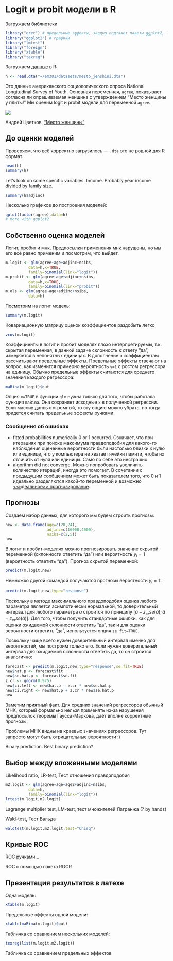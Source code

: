 # Logit и probit модели в R

Загружаем библиотеки
```r
library("erer") # предельные эффекты, заодно подтянет пакеты ggplot2, lmtest
library("ggplot2") # графики
library("lmtest") 
library("foreign")
library("xtable")
library("texreg")
```

Загружаем [данные](https://github.com/bdemeshev/em301/raw/master/datasets/mesto_jenshini.dta) в R:
```r
h <- read.dta("~/em301/datasets/mesto_jenshini.dta")
```

Это данные американского социологического опроса National Longitudinal Survey of Youth. Основная переменная, `agree`, показывает согласна ли опрашиваемая женщина с утверждением "Место женщины у плиты!" Мы оценим logit и probit модели для переменной `agree`.

![](03_plita.gif)

Андрей Цветков, ["Место женщины"](http://ccra.ru/Plk)

## До оценки моделей

Проверяем, что всё корректно загрузилось --- `.dta` это не родной для R формат. 
```r
head(h)
summary(h)
```

Let's look on some specific variables. Income. Probably year income divided by family size.
```r
summary(h$adjinc)
```

Несколько графиков до построения моделей:
```r
qplot(factor(agree),data=h)
# more with ggplot2
```

## Собственно оценка моделей

Логит, пробит и мнк. Предпосылки применения мнк нарушены, но мы его всё равно применим и посмотрим, что выйдет.
```r
m.logit <- glm(agree~age+adjinc+nsibs,
          data=h,x=TRUE,
          family=binomial(link="logit"))
m.probit <- glm(agree~age+adjinc+nsibs,
          data=h,x=TRUE,
          family=binomial(link="probit"))
m.ols <- glm(agree~age+adjinc+nsibs,
          data=h)
```

Посмотрим на логит модель:
```r
summary(m.logit)
```

Ковариационную матрицу оценок коэффициентов раздобыть легко
```r
vcov(m.logit)
```


Коэффициенты в логит и пробит моделях плохо интерпретируемы, т.к. скрытая переменная, в данной задаче  склонность к ответу "да", измеряется в непонятных единицах. В дополнение к коэффициентам рассчитывают предельные эффекты. Предельные эффекты отвечают на вопрос, как изменится примерно вероятность `y=1` с ростом регрессора на единицу. Обычно предельные эффекты считаются для среднего значения каждого регрессора:
```r
maBina(m.logit)$out
```
Опция `x=TRUE` в функции `glm` нужна только для того, чтобы работала функция `maBina`. Она сохраняет исходные `x` в полученной регрессии. Если массив данных огромный, то эту опцию можно убрать, но тогда придется считать предельные эффекты ручками.

### Сообщения об ошибках

* fitted probabilities numerically 0 or 1 occurred. Означает, что при итерациях при поиске максимума правдоподобия для какого-то наблюдения оцененные вероятности были настолько близки к нулю или единице, что у компьютера не хватает ячейки памяти, чтобы их отличить от нуля или единицы. Само по себе это нестрашно.
* algorithm did not converge. Можно попробовать увеличить количество итераций, иногда это помогает. В сочетании с предыдущим сообщением может быть показателем того, что 0 и 1 идеально разделяются какой-то переменной и возможно [<<идеальное>> прогнозирование](http://stats.stackexchange.com/questions/45803).


## Прогнозы

Создаем набор данных, для которого мы будем строить прогнозы:
```r
new <- data.frame(age=c(20,24),
                  adjinc=c(16000,4000),
                  nsibs=c(2,5))
new
```

В логит и пробит-моделях можно прогнозировать значение скрытой переменной (склонности ответить "да") или вероятность $y_i=1$ (вероятность ответить "да"). Прогноз скрытой переменной:
```r
predict(m.logit,new)
```

Немножко другой командой получаются прогнозы вероятности $y_i=1$:
```r
predict(m.logit,new,type="response")
```

Поскольку в методе максимального правдоподобия оценка любого параметра является асимпотически нормальной, то доверительный интервал для любого параметра $a$ строится по принципу $[\hat{a}-z_{cr}se(\hat{a});\hat{a}+z_{cr}se(\hat{a})]$. Для того, чтобы получить стандартные ошибки, как для оценки ожидаемой склонности ответить "да", так и для оценки вероятности ответить "да", используется опция `se.fit=TRUE`.

Поскольку чаще всего нужен доверительный интервал именно для вероятностей, мы построим только его. Если нужен доверительный интервал для ожидаемой склонности ответить да, то он строится аналогично:

```r
forecast <- predict(m.logit,new,type="response",se.fit=TRUE)
new$hat.p <- forecast$fit
new$se.hat.p <- forecast$se.fit
z.cr <- qnorm(0.975)
new$ci.left <- new$hat.p - z.cr * new$se.hat.p
new$ci.right <- new$hat.p + z.cr * new$se.hat.p
new
```


Заметим приятный факт. Для средних значений регрессоров обычный МНК, который формально нельзя применять из-за нарушения предпосылок теоремы Гаусса-Маркова, даёт вполне корректные прогнозы:


Проблемы МНК видны на краевых значениях регрессоров. Тут запросто могут быть отрицательные вероятности :)



Binary prediction. Best binary prediction?


## Выбор между вложенными моделями

Likelihood ratio, LR-test, Тест отношения правдоподобия
```r
m2.logit <- glm(agree~age+age2+adjinc+nsibs,
          data=h,
          family=binomial(link="logit"))
lrtest(m.logit,m2.logit)
```

Lagrange multiplier test, LM-test, тест множителей Лагранжа (? by hands)

Wald-test, Тест Вальда
```r
waldtest(m.logit,m2.logit,test="Chisq")
```






## Кривые ROC




ROC ручками...





ROC с помощью пакета ROCR

## Презентация результатов в латехе


Одна модель:
```r
xtable(m.logit)
```

Предельные эффекты одной модели:
```r
xtable(maBina(m.logit)$out)
```

Табличка со сравнением нескольких моделей:
```r
texreg(list(m.logit,m2.logit))
```

Табличка со сравнением предельных эффектов
```r

```


